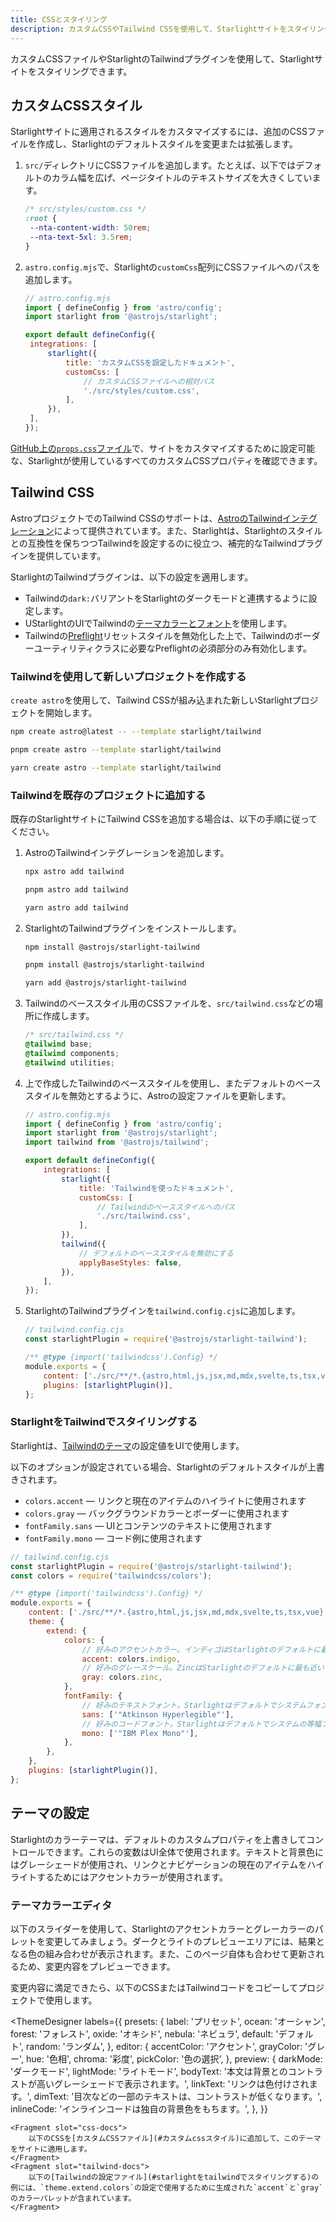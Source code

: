 ```yaml
---
title: CSSとスタイリング
description: カスタムCSSやTailwind CSSを使用して、Starlightサイトをスタイリングする方法を学びます。
---
```


カスタムCSSファイルやStarlightのTailwindプラグインを使用して、Starlightサイトをスタイリングできます。

## カスタムCSSスタイル

Starlightサイトに適用されるスタイルをカスタマイズするには、追加のCSSファイルを作成し、Starlightのデフォルトスタイルを変更または拡張します。

1. `src/`ディレクトリにCSSファイルを追加します。たとえば、以下ではデフォルトのカラム幅を広げ、ページタイトルのテキストサイズを大きくしています。

   ```css
   /* src/styles/custom.css */
   :root {
   	--nta-content-width: 50rem;
   	--nta-text-5xl: 3.5rem;
   }
   ```

2. `astro.config.mjs`で、Starlightの`customCss`配列にCSSファイルへのパスを追加します。

   ```js
   // astro.config.mjs
   import { defineConfig } from 'astro/config';
   import starlight from '@astrojs/starlight';

   export default defineConfig({
   	integrations: [
   		starlight({
   			title: 'カスタムCSSを設定したドキュメント',
   			customCss: [
   				// カスタムCSSファイルへの相対パス
   				'./src/styles/custom.css',
   			],
   		}),
   	],
   });
   ```

[GitHub上の`props.css`ファイル](https://github.com/withastro/starlight/blob/main/packages/starlight/style/props.css)で、サイトをカスタマイズするために設定可能な、Starlightが使用しているすべてのカスタムCSSプロパティを確認できます。

## Tailwind CSS

AstroプロジェクトでのTailwind CSSのサポートは、[AstroのTailwindインテグレーション](https://docs.astro.build/ja/guides/integrations-guide/tailwind/)によって提供されています。また、Starlightは、Starlightのスタイルとの互換性を保ちつつTailwindを設定するのに役立つ、補完的なTailwindプラグインを提供しています。

StarlightのTailwindプラグインは、以下の設定を適用します。

- Tailwindの`dark:`バリアントをStarlightのダークモードと連携するように設定します。
- UStarlightのUIでTailwindの[テーマカラーとフォント](#starlightをtailwindでスタイリングする)を使用します。
- Tailwindの[Preflight](https://tailwindcss.com/docs/preflight)リセットスタイルを無効化した上で、Tailwindのボーダーユーティリティクラスに必要なPreflightの必須部分のみ有効化します。

### Tailwindを使用して新しいプロジェクトを作成する


`create astro`を使用して、Tailwind CSSが組み込まれた新しいStarlightプロジェクトを開始します。

<Tabs>
<TabItem label="npm">

```sh
npm create astro@latest -- --template starlight/tailwind
```

</TabItem>
<TabItem label="pnpm">

```sh
pnpm create astro --template starlight/tailwind
```

</TabItem>
<TabItem label="Yarn">

```sh
yarn create astro --template starlight/tailwind
```

</TabItem>
</Tabs>

### Tailwindを既存のプロジェクトに追加する

既存のStarlightサイトにTailwind CSSを追加する場合は、以下の手順に従ってください。

1.  AstroのTailwindインテグレーションを追加します。

    <Tabs>

    <TabItem label="npm">

    ```sh
    npx astro add tailwind
    ```

    </TabItem>

    <TabItem label="pnpm">

    ```sh
    pnpm astro add tailwind
    ```

    </TabItem>

    <TabItem label="Yarn">

    ```sh
    yarn astro add tailwind
    ```

    </TabItem>

    </Tabs>

2.  StarlightのTailwindプラグインをインストールします。

    <Tabs>

    <TabItem label="npm">

    ```sh
    npm install @astrojs/starlight-tailwind
    ```

    </TabItem>

    <TabItem label="pnpm">

    ```sh
    pnpm install @astrojs/starlight-tailwind
    ```

    </TabItem>

    <TabItem label="Yarn">

    ```sh
    yarn add @astrojs/starlight-tailwind
    ```

    </TabItem>

    </Tabs>

3.  Tailwindのベーススタイル用のCSSファイルを、`src/tailwind.css`などの場所に作成します。

    ```css
    /* src/tailwind.css */
    @tailwind base;
    @tailwind components;
    @tailwind utilities;
    ```

4.  上で作成したTailwindのベーススタイルを使用し、またデフォルトのベーススタイルを無効とするように、Astroの設定ファイルを更新します。

    ```js {11-12,16-17}
    // astro.config.mjs
    import { defineConfig } from 'astro/config';
    import starlight from '@astrojs/starlight';
    import tailwind from '@astrojs/tailwind';

    export default defineConfig({
    	integrations: [
    		starlight({
    			title: 'Tailwindを使ったドキュメント',
    			customCss: [
    				// Tailwindのベーススタイルへのパス
    				'./src/tailwind.css',
    			],
    		}),
    		tailwind({
    			// デフォルトのベーススタイルを無効にする
    			applyBaseStyles: false,
    		}),
    	],
    });
    ```

5.  StarlightのTailwindプラグインを`tailwind.config.cjs`に追加します。

    ```js ins={2,7}
    // tailwind.config.cjs
    const starlightPlugin = require('@astrojs/starlight-tailwind');

    /** @type {import('tailwindcss').Config} */
    module.exports = {
    	content: ['./src/**/*.{astro,html,js,jsx,md,mdx,svelte,ts,tsx,vue}'],
    	plugins: [starlightPlugin()],
    };
    ```

### StarlightをTailwindでスタイリングする

Starlightは、[Tailwindのテーマ](https://tailwindcss.com/docs/theme)の設定値をUIで使用します。

以下のオプションが設定されている場合、Starlightのデフォルトスタイルが上書きされます。

- `colors.accent` — リンクと現在のアイテムのハイライトに使用されます
- `colors.gray` — バックグラウンドカラーとボーダーに使用されます
- `fontFamily.sans` — UIとコンテンツのテキストに使用されます
- `fontFamily.mono` — コード例に使用されます

```js {12,14,18,20}
// tailwind.config.cjs
const starlightPlugin = require('@astrojs/starlight-tailwind');
const colors = require('tailwindcss/colors');

/** @type {import('tailwindcss').Config} */
module.exports = {
	content: ['./src/**/*.{astro,html,js,jsx,md,mdx,svelte,ts,tsx,vue}'],
	theme: {
		extend: {
			colors: {
				// 好みのアクセントカラー。インディゴはStarlightのデフォルトに最も近い色です。
				accent: colors.indigo,
				// 好みのグレースケール。ZincはStarlightのデフォルトに最も近い色です。
				gray: colors.zinc,
			},
			fontFamily: {
				// 好みのテキストフォント。Starlightはデフォルトでシステムフォントスタックを使用します。
				sans: ['"Atkinson Hyperlegible"'],
				// 好みのコードフォント。Starlightはデフォルトでシステムの等幅フォントを使用します。
				mono: ['"IBM Plex Mono"'],
			},
		},
	},
	plugins: [starlightPlugin()],
};
```

## テーマの設定

Starlightのカラーテーマは、デフォルトのカスタムプロパティを上書きしてコントロールできます。これらの変数はUI全体で使用されます。テキストと背景色にはグレーシェードが使用され、リンクとナビゲーションの現在のアイテムをハイライトするためにはアクセントカラーが使用されます。

### テーマカラーエディタ

以下のスライダーを使用して、Starlightのアクセントカラーとグレーカラーのパレットを変更してみましょう。ダークとライトのプレビューエリアには、結果となる色の組み合わせが表示されます。また、このページ自体も合わせて更新されるため、変更内容をプレビューできます。

変更内容に満足できたら、以下のCSSまたはTailwindコードをコピーしてプロジェクトで使用します。


<ThemeDesigner
	labels={{
		presets: {
			label: 'プリセット',
			ocean: 'オーシャン',
			forest: 'フォレスト',
			oxide: 'オキシド',
			nebula: 'ネビュラ',
			default: 'デフォルト',
			random: 'ランダム',
		},
		editor: {
			accentColor: 'アクセント',
			grayColor: 'グレー',
			hue: '色相',
			chroma: '彩度',
			pickColor: '色の選択',
		},
		preview: {
			darkMode: 'ダークモード',
			lightMode: 'ライトモード',
			bodyText:
				'本文は背景とのコントラストが高いグレーシェードで表示されます。',
			linkText: 'リンクは色付けされます。',
			dimText: '目次などの一部のテキストは、コントラストが低くなります。',
			inlineCode: 'インラインコードは独自の背景色をもちます。',
		},
	}}
>
	<Fragment slot="css-docs">
		以下のCSSを[カスタムCSSファイル](#カスタムcssスタイル)に追加して、このテーマをサイトに適用します。
	</Fragment>
	<Fragment slot="tailwind-docs">
		以下の[Tailwindの設定ファイル](#starlightをtailwindでスタイリングする)の例には、`theme.extend.colors`の設定で使用するために生成された`accent`と`gray`のカラーパレットが含まれています。
	</Fragment>
</ThemeDesigner>
